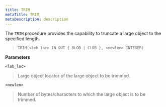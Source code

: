 ```yaml
---
title: TRIM
metaTitle: TRIM
metaDescription: description
---
```


The `TRIM` procedure provides the capability to truncate a large object
to the specified length.

> `TRIM(<lob_loc> IN OUT { BLOB | CLOB }, <newlen> INTEGER)`

**Parameters**

`<lob_loc>`

> Large object locator of the large object to be trimmed.

`<newlen>`

> Number of bytes/characters to which the large object is to be trimmed.
